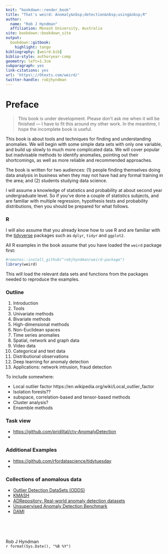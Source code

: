 ```yaml
---
knit: "bookdown::render_book"
title: "That's weird: Anomaly&nbsp;detection&nbsp;using&nbsp;R"
author:
  name: "Rob J Hyndman"
  affiliation: Monash University, Australia
site: bookdown::bookdown_site
output:
  bookdown::gitbook:
    highlight: tango
bibliography: [weird.bib]
biblio-style: authoryear-comp
geometry: left=1.3cm
subparagraph: yes
link-citations: yes
url: 'https\://Otexts.com/weird/'
twitter-handle: robjhyndman
---
```


# Preface {-}


> This book is under development. Please don't ask me when it will be finished --- I have to fit this around my other work. In the meantime, I hope the incomplete book is useful.

This book is about tools and techniques for finding and understanding anomalies. We will begin with some simple data sets with only one variable, and build up slowly to much more complicated data. We will cover popular but inadvisable methods to identify anomalies, pointing out their shortcomings, as well as more reliable and recommended approaches.

The book is written for two audiences: (1)&nbsp;people finding themselves doing data analysis in business when they may not have had any formal training in the area; and (2)&nbsp;students studying data science.

I will assume a knowledge of statistics and probability at about second year undergraduate level. So if you've done a couple of statistics subjects, and are familiar with multiple regression, hypothesis tests and probability distributions, then you should be prepared for what follows.



### R {-}

I will also assume that you already know how to use R and are familiar with the [tidyverse](https://tidyverse.org) packages such as `dplyr`, `tidyr` and `ggplot2`.

All R examples in the book assume that you have loaded the `weird` package first:

```r
#remotes::install_github("robjhyndman/weird-package")
library(weird)
```

This will load the relevant data sets and functions from the packages needed to reproduce the examples.

### Outline {-}

1. Introduction
2. Tools
3. Univariate methods
4. Bivariate methods
5. High-dimensional methods
6. Non-Euclidean spaces
7. Time series anomalies
8. Spatial, network and graph data
9. Video data
10. Categorical and text data
11. Distributional observations
12. Deep learning for anomaly detection
13. Applications: network intrusion, fraud detection


To include somewhere:

 * Local outlier factor https://en.wikipedia.org/wiki/Local_outlier_factor
 * Isolation forests??
 * subspace, correlation-based and tensor-based methods
 * Cluster analysis?
 * Ensemble methods

### Task view {-}

- [https://github.com/pridiltal/ctv-AnomalyDetection](https://github.com/pridiltal/ctv-AnomalyDetection)
-

### Additional Examples {-}

- [https://github.com/rfordatascience/tidytuesday](https://github.com/rfordatascience/tidytuesday)
-

### Collections of anomalous data {-}

* [Outlier Detection DataSets (ODDS)](http://odds.cs.stonybrook.edu/)
* [KMASH](https://figshare.com/articles/dataset/Datasets_12338_zip/7705127)
* [ADRepository: Real-world anomaly detection datasets](https://github.com/GuansongPang/ADRepository-Anomaly-detection-datasets)
* [Unsupervised Anomaly Detection Benchmark](http://doi.org/10.7910/DVN/OPQMVF)
* [DAMI](https://www.dbs.ifi.lmu.de/research/outlier-evaluation/DAMI/)

&nbsp;<br><br><br>

Rob J Hyndman <br>
`r format(Sys.Date(), "%B %Y")`

